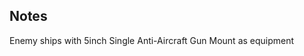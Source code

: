 {{EnemyEquipmentInfoKai|5inch Single Anti-Aircraft Gun Mount}}

==Notes==
<categorytree mode=pages depth=0>Enemy ships with 5inch Single Anti-Aircraft Gun Mount as equipment</categorytree>

{{EnemyEquipmentList}}